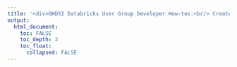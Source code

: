 ---
title: '<div>OHDSI Databricks User Group Developer How-tos:<br/> Create a Databricks Token</div>'
output:
  html_document:
    toc: FALSE
    toc_depth: 3
    toc_float:
      collapsed: FALSE
---

<p>

</p>